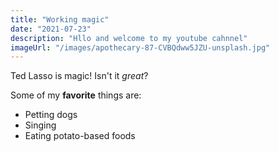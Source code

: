 ```yaml
---
title: "Working magic"
date: "2021-07-23"
description: "Hllo and welcome to my youtube cahnnel"
imageUrl: "/images/apothecary-87-CVBQdww5JZU-unsplash.jpg"
---
```


Ted Lasso is magic! Isn't it *great*?

Some of my **favorite** things are:

* Petting dogs
* Singing
* Eating potato-based foods